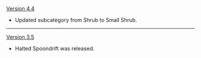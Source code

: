{{Change History/Header}}
[[Version 4.4]]
* Updated subcategory from Shrub to Small Shrub.
----
[[Version 3.5]]
* Halted Spoondrift was released.